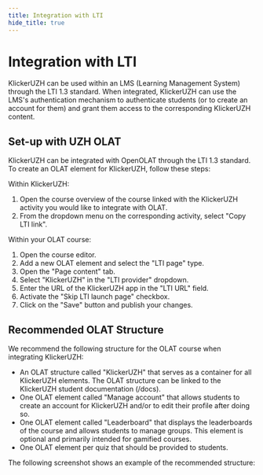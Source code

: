 ```yaml
---
title: Integration with LTI
hide_title: true
---
```


# Integration with LTI

KlickerUZH can be used within an LMS (Learning Management System) through the LTI 1.3 standard. When integrated, KlickerUZH can use the LMS's authentication mechanism to authenticate students (or to create an account for them) and grant them access to the corresponding KlickerUZH content.

## Set-up with UZH OLAT

KlickerUZH can be integrated with OpenOLAT through the LTI 1.3 standard. To create an OLAT element for KlickerUZH, follow these steps:

Within KlickerUZH:

1. Open the course overview of the course linked with the KlickerUZH activity you would like to integrate with OLAT.
2. From the dropdown menu on the corresponding activity, select "Copy LTI link".

Within your OLAT course:

1. Open the course editor.
2. Add a new OLAT element and select the "LTI page" type.
3. Open the "Page content" tab.
4. Select "KlickerUZH" in the "LTI provider" dropdown.
5. Enter the URL of the KlickerUZH app in the "LTI URL" field.
6. Activate the "Skip LTI launch page" checkbox.
6. Click on the "Save" button and publish your changes.

## Recommended OLAT Structure

We recommend the following structure for the OLAT course when integrating KlickerUZH:

- An OLAT structure called "KlickerUZH" that serves as a container for all KlickerUZH elements. The OLAT structure can be linked to the KlickerUZH student documentation (/docs).
- One OLAT element called "Manage account" that allows students to create an account for KlickerUZH and/or to edit their profile after doing so.
- One OLAT element called "Leaderboard" that displays the leaderboards of the course and allows students to manage groups. This element is optional and primarily intended for gamified courses.
- One OLAT element per quiz that should be provided to students.

The following screenshot shows an example of the recommended structure:
